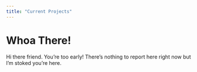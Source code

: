 ```yaml
---
title: "Current Projects"
---
```


# Whoa There!

Hi there friend. You're too early! There's nothing to report here right now but I'm stoked you're here.